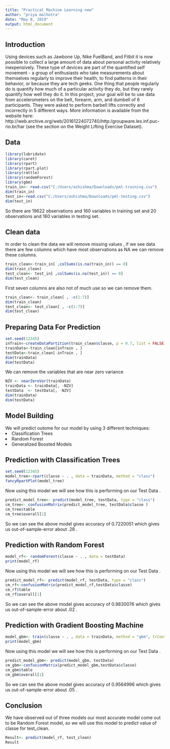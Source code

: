 ---
title: "Practical Machine Learning new"
author: "priya malhotra"
date: "May 8, 2019"
output: html_document
---
## Introduction
Using devices such as Jawbone Up, Nike FuelBand, and Fitbit it is now possible to collect a large amount of data about personal activity relatively inexpensively. These type of devices are part of the quantified self movement - a group of enthusiasts who take measurements about themselves regularly to improve their health, to find patterns in their behavior, or because they are tech geeks. One thing that people regularly do is quantify how much of a particular activity they do, but they rarely quantify how well they do it. In this project, your goal will be to use data from accelerometers on the belt, forearm, arm, and dumbell of 6 participants. They were asked to perform barbell lifts correctly and incorrectly in 5 different ways. More information is available from the website here: http://web.archive.org/web/20161224072740/http:/groupware.les.inf.puc-rio.br/har (see the section on the Weight Lifting Exercise Dataset).

## Data
```{r}
library(lubridate)
library(caret)
library(rpart)
library(rpart.plot)
library(rattle)
library(randomForest)
library(gbm)
train_in<- read.csv("C:/Users/ashishma/Downloads/pml-training.csv")
dim(train_in)
test_in<-read.csv("C:/Users/ashishma/Downloads/pml-testing.csv")
dim(test_in)
```


So there are 19622 observations and 160 variables in training set and 20 observations and 160 variables in testing set.

## Clean data
In order to clean the data we will remove missing values , if we see data there are few columns which have most observations as NA we can remove these columns.

```{r}
train_clean<-train_in[ ,colSums(is.na(train_in)) == 0]
dim(train_clean)
test_clean<- test_in[ ,colSums(is.na(test_in)) == 0]
dim(test_clean)

```

First seven columns are also not of much use so we can remove them.

```{r}
train_clean<- train_clean[ , -c(1:7)]
dim(train_clean)
test_clean<- test_clean[ , -c(1:7)]
dim(test_clean)
```

## Preparing Data For Prediction

```{r}
set.seed(12345)
inTrain<-createDataPartition(train_clean$classe, p = 0.7, list = FALSE)
trainData<-train_clean[inTrain , ]
testData<-train_clean[-inTrain , ]
dim(trainData)
dim(testData)
```

We can remove the variables that are near zero variance
```{r}
NZV <- nearZeroVar(trainData)
trainData <- trainData[, -NZV]
testData  <- testData[, -NZV]
dim(trainData)
dim(testData)
```

## Model Building
We will predict outome for our model by using 3 different techniques:
<li> Classification Trees </li>
<li> Random Forest </li>
<li> Generalized Boosted Models </li>

## Prediction with Classification Trees

```{r}
set.seed(12345)
model_tree<-rpart(classe ~ . , data = trainData, method = "class")
fancyRpartPlot(model_tree)
```

Now using this model we will see how this is performing on our Test Data .

```{r}
predict_model_tree<- predict(model_tree, testData, type = "class")
cm_tree<- confusionMatrix(predict_model_tree, testData$classe )
cm_tree$table
cm_tree$overall[1]
```

So we can see the above model gives accuracy of 0.7220051 which gives us out-of-sample-error  about .28 .

## Prediction with Random Forest

```{r}
model_rf<- randomForest(classe ~ . , data = testData)
print(model_rf)
```

Now using this model we will see how this is performing on our Test Data .

```{r}
predict_model_rf<- predict(model_rf, testData, type = "class")
cm_rf<-confusionMatrix(predict_model_rf,testData$classe)
cm_rf$table
cm_rf$overall[1]

```


So we can see the above model gives accuracy of 0.9830076 which gives us out-of-sample-error about .02 .
 
## Prediction with Gradient Boosting Machine

```{r}
model_gbm<- train(classe ~ . , data = trainData, method = "gbm", trControl = trainControl(method = "repeatedcv", number = 5, repeats = 1), verbose = FALSE)
print(model_gbm)
```

Now using this model we will see how this is performing on our Test Data .

```{r}
predict_model_gbm<- predict(model_gbm, testData)
cm_gbm<-confusionMatrix(predict_model_gbm,testData$classe)
cm_gbm$table
cm_gbm$overall[1]

```

So we can see the above model gives accuracy of 0.9564996 which gives us out-of-sample-error about .05 .

## Conclusion
We have observed out of three models our most accurate model come out to be Random Forest model, so we will use this model to predict value of classe for test_clean.

```{r}
Result<- predict(model_rf, test_clean)
Result
```



